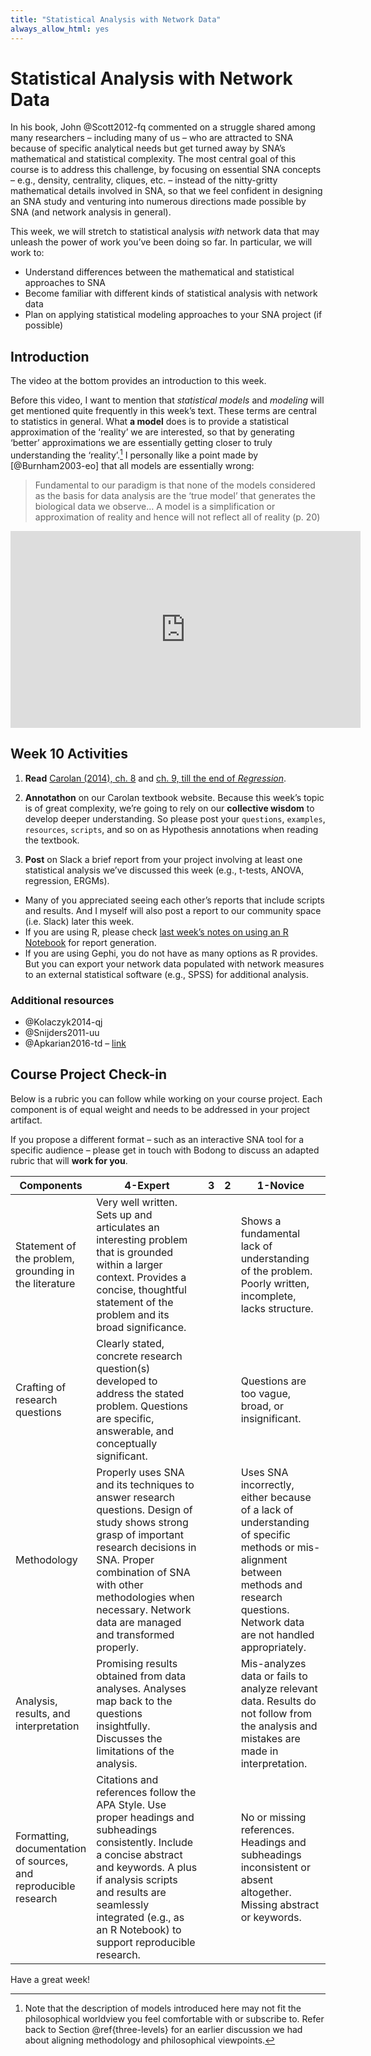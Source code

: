 ```yaml
---
title: "Statistical Analysis with Network Data"
always_allow_html: yes
---
```


# Statistical Analysis with Network Data {#ch10}

In his book, John @Scott2012-fq commented on a struggle shared among many researchers -- including many of us -- who are attracted to SNA because of specific analytical needs but get turned away by SNA's mathematical and statistical complexity. The most central goal of this course is to address this challenge, by focusing on essential SNA concepts -- e.g., density, centrality, cliques, etc. -- instead of the nitty-gritty mathematical details involved in SNA, so that we feel confident in designing an SNA study and venturing into numerous directions made possible by SNA (and network analysis in general).

This week, we will stretch to statistical analysis *with* network data that may unleash the power of work you've been doing so far. In particular, we will work to:

- Understand differences between the mathematical and statistical approaches to SNA
- Become familiar with different kinds of statistical analysis with network data
- Plan on applying statistical modeling approaches to your SNA project (if possible)

## Introduction

The video at the bottom provides an introduction to this week. 

Before this video, I want to mention that *statistical models* and *modeling* will get mentioned quite frequently in this week's text. These terms are central to statistics in general. What **a model** does is to provide a statistical approximation of the 'reality' we are interested, so that by generating 'better' approximations we are essentially getting closer to truly understanding the 'reality'.[^1] I personally like a point made by [@Burnham2003-eo] that all models are essentially wrong:

> Fundamental to our paradigm is that none of the models considered as the basis for data analysis are the 'true model' that generates the biological data we observe... A model is a simplification or approximation of reality and hence will not reflect all of reality (p. 20)

[^1]: Note that the description of models introduced here may not fit the philosophical worldview you feel comfortable with or subscribe to. Refer back to Section \@ref{three-levels} for an earlier discussion we had about aligning methodology and philosophical viewpoints. 

<iframe width="560" height="315" src="https://www.youtube.com/embed/biz4tapGma0" frameborder="0" allowfullscreen></iframe>

## Week 10 Activities

1. **Read** [Carolan (2014), ch. 8](http://methods.sagepub.com.ezp1.lib.umn.edu/book/social-network-analysis-and-education/n8.xml) and [ch. 9, till the end of *Regression*](http://methods.sagepub.com.ezp1.lib.umn.edu/Book/social-network-analysis-and-education/n9.xml).  

2. **Annotathon** on our Carolan textbook website. Because this week's topic is of great complexity, we're going to rely on our **collective wisdom** to develop deeper understanding. So please post your `questions`, `examples`, `resources`, `scripts`, and so on as Hypothesis annotations when reading the textbook. 

3. **Post** on Slack a brief report from your project involving at least one statistical analysis we've discussed this week (e.g., t-tests, ANOVA, regression, ERGMs). 
- Many of you appreciated seeing each other's reports that include scripts and results. And I myself will also post a report to our community space (i.e. Slack) later this week. 
- If you are using R, please check [last week's notes on using an R Notebook](https://bookdown.org/chen/snaEd/course-project-check-in.html#use-an-r-notebook) for report generation. 
- If you are using Gephi, you do not have as many options as R provides. But you can export your network data populated with network measures to an external statistical software (e.g., SPSS) for additional analysis.

### Additional resources

- @Kolaczyk2014-qj
- @Snijders2011-uu
- @Apkarian2016-td -- [link](http://www.annualreviews.org.ezp1.lib.umn.edu/doi/10.1146/annurev.soc.012809.102709)

## Course Project Check-in

Below is a rubric you can follow while working on your course project. Each component is of equal weight and needs to be addressed in your project artifact.

If you propose a different format -- such as an interactive SNA tool for a specific audience -- please get in touch with Bodong to discuss an adapted rubric that will **work for you**.

| Components                                                      | 4-Expert                                                                                                                                                                                                                                                            | 3 | 2 | 1-Novice                                                                                                                                                                         |
|-----------------------------------------------------------------|---------------------------------------------------------------------------------------------------------------------------------------------------------------------------------------------------------------------------------------------------------------------|---|---|----------------------------------------------------------------------------------------------------------------------------------------------------------------------------------|
| Statement of the problem, grounding in the literature           | Very well written. Sets up and articulates an interesting problem that is grounded within a larger context. Provides a concise, thoughtful statement of the problem and its broad significance.                                                                     |   |   | Shows a fundamental lack of understanding of the problem. Poorly written, incomplete, lacks structure.                                                                           |
| Crafting of research questions                                  | Clearly stated, concrete research question(s) developed to address the stated problem. Questions are specific, answerable, and conceptually significant.                                                                                                            |   |   | Questions are too vague, broad, or insignificant.                                                                                                                                |
| Methodology                                                     | Properly uses SNA and its techniques to answer research questions. Design of study shows strong grasp of important research decisions in SNA. Proper combination of SNA with other methodologies when necessary. Network data are managed and transformed properly.                                                     |   |   | Uses SNA incorrectly, either because of a lack of understanding of specific methods or mis-alignment between methods and research questions. Network data are not handled appropriately. |
| Analysis, results, and interpretation                           | Promising results obtained from data analyses. Analyses map back to the questions insightfully. Discusses the limitations of the analysis.                                                                                                                         |   |   | Mis-analyzes data or fails to analyze relevant data. Results do not follow from the analysis and mistakes are made in interpretation.                                             |
| Formatting, documentation of sources, and reproducible research | Citations and references follow the APA Style. Use proper headings and subheadings consistently. Include a concise abstract and keywords. A plus if analysis scripts and results are seamlessly integrated (e.g., as an R Notebook) to support reproducible research. |   |   | No or missing references. Headings and subheadings inconsistent or absent altogether. Missing abstract or keywords.                                                                             |

Have a great week!
